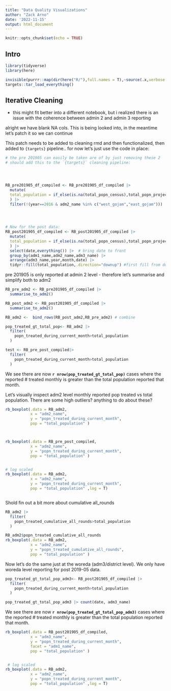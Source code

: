 ```yaml
---
title: "Data Quality Visualizations"
author: "Zack Arno"
date: '2022-11-15'
output: html_document
---
```


```r
knitr::opts_chunk$set(echo = TRUE)
```

## Intro



```r
library(tidyverse)
library(here)

invisible(purrr::map(dir(here("R/"),full.names = T),~source(.x,verbose = FALSE,echo = F)))
targets::tar_load_everything()
```

## Iterative Cleaning 
- this might fit better into a different notebook, but i realized there is an issue with the coherence between admin 2 and admin 3 reporting



alright we have blank NA cols. This is being looked into, in the meantime let's patch it so we can continue

This patch needs to be added to cleaning rmd and then functionalized, then added to `{targets}` pipeline.. for now let's just use the code in place:
```r
# the pre 201905 can easily be taken are of by just removing these 2
# should add this to the `{targets}` cleaning pipeline:




RB_pre201905_df_compiled <- RB_pre201905_df_compiled |> 
  mutate(
  total_population = if_else(is.na(total_popn_census),total_popn_projected,total_popn_census)  
  ) |> 
  filter(!(year==2016 & adm2_name %in% c("west_gojam","east_gojam")))
  



# Now for the post data: 
RB_post201905_df_compiled <- RB_post201905_df_compiled |> 
  mutate(
  total_population = if_else(is.na(total_popn_census),total_popn_projected,total_popn_census)  
  ) |> 
  select(date,everything()) |>  # bring date to front
  group_by(adm1_name,adm2_name,adm3_name) |> 
  arrange(adm3_name,year,month,date) |> 
  tidyr::fill(total_population,.direction="downup") #first fill from down, then up sequential then reverse.

```


pre 201905 is only reported at admin 2 level - therefore let's summarise and simplify both to adm2
```r
RB_pre_adm2 <- RB_pre201905_df_compiled |> 
  summarise_to_adm2()

RB_post_adm2 <- RB_post201905_df_compiled |> 
  summarise_to_adm2()

RB_adm2 <-  bind_rows(RB_post_adm2,RB_pre_adm2) # combine
```



```r
pop_treated_gt_total_pop<- RB_adm2 |> 
  filter(
    popn_treated_during_current_month>total_population
  )

test <- RB_pre_post_compiled|> 
  filter(
    popn_treated_during_current_month>total_population
  )
```

We see there are now **`r nrow(pop_treated_gt_total_pop)`** cases where the reported # treated monthly is greater than the total population reported that month.

Let's visually inspect adm2 level monthly reported pop treated vs total population. There are some high outliers? anything to do about these?

```r
rb_boxplot(.data = RB_adm2,
           x = "adm2_name",
           y = "popn_treated_during_current_month",
           pop = "total_population" )



rb_boxplot(.data = RB_pre_post_compiled,
           x = "adm2_name",
           y = "popn_treated_during_current_month",
           pop = "total_population" )


# log scaled
rb_boxplot(.data = RB_adm2,
           x = "adm2_name",
           y = "popn_treated_during_current_month",
           pop = "total_population" ,log = T)



```

Shold fin out a bit more about cumulative all_rounds
```r
RB_adm2 |> 
  filter(
    popn_treated_cumulative_all_rounds>total_population
  )

RB_adm2$popn_treated_cumulative_all_rounds
rb_boxplot(.data = RB_adm2,
           x = "adm2_name",
           y = "popn_treated_cumulative_all_rounds",
           pop = "total_population" )
```


Now let's do the same just at the woreda (adm3/district level). We only have woreda level reporting for post 2019-05 data.
```r
pop_treated_gt_total_pop_adm3<- RB_post201905_df_compiled |> 
  filter(
    popn_treated_during_current_month>total_population
  )

pop_treated_gt_total_pop_adm3 |> count(date, adm3_name)
```
We see there are now **`r nrow(pop_treated_gt_total_pop_adm3)`** cases where the reported # treated monthly is greater than the total population reported that month.

```r
rb_boxplot(.data = RB_post201905_df_compiled,
           x = "adm3_name",
           y = "popn_treated_during_current_month",
           facet = "adm1_name",
           pop = "total_population" )


 # log scaled
rb_boxplot(.data = RB_adm2,
           x = "adm2_name",
           y = "popn_treated_during_current_month",
           pop = "total_population" ,log = T)

```


